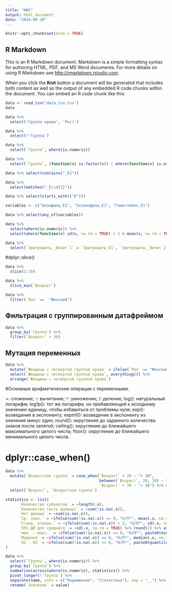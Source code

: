 ```yaml
---
title: "HW1"
output: html_document
date: "2024-09-10"
---
```


```r
knitr::opts_chunk$set(echo = TRUE)
```

## R Markdown

This is an R Markdown document. Markdown is a simple formatting syntax for authoring HTML, PDF, and MS Word documents. For more details on using R Markdown see <http://rmarkdown.rstudio.com>.

When you click the **Knit** button a document will be generated that includes both content as well as the output of any embedded R code chunks within the document. You can embed an R code chunk like this:

```r
data <- read_tsv('data_tsv.tsv')
data
```
```r
data %>% 
  select('Группа крови', 'Рост')
```
```r
data %>% 
  select(!'Группа')
```
```r
data %>% 
  select(`Группа`, where(is.numeric))
```
```r
data %>% 
  select(`Группа`, (function(x) is.factor(x)) | where(function(x) is.numeric(x)))
```
```r
data %>% select(contains("_E1"))
```
```r
data %>% 
  select(matches("_E\\d{1}"))
```
```r
data %>% select(starts_with(("Б")))
```
```r
variables <- c("Базофилы_E1", "Эозинофилы_E1", "Гемоглобин_E1")

data %>% select(any_of(variables))
```
```r
data %>% 
  select(where(is.numeric)) %>% 
  select(where(function(x) sd(x, na.rm = TRUE) > 2 & mean(x, na.rm = TRUE) < 10))
```
```r
data %>% 
  select(`Эритроциты__Визит 1` = `Эритроциты_E1`, `Эритроциты__Визит 2` = `Эритроциты_E2`)
```
#dplyr::slice()

```r
data %>% 
  slice(1:10)
```
```r
data %>% 
  slice_min(`Возраст`)
```


```r
data %>% 
  filter(`Пол` ==  "Женский")
```
## Фильтрация с группированным датафреймом
```r
data %>% 
  group_by(`Группа`) %>% 
  filter(`Возраст` > 36)
```
## Мутация переменных

```r
data %>% 
  mutate(`Женщины с четвертой группой крови` = ifelse(`Пол` == "Женский" & `Группа крови` == "AB (IV)", "Да", "Нет")) %>% 
  select(`Женщины с четвертой группой крови`, everything()) %>% 
  arrange(`Женщины с четвертой группой крови`)
```
#Основные арифметические операции с переменными.

+: сложение;
-: вычитание;
`*`: умножение;
/: деление;
log(): натуральный логарифм;
log1p(): тот же логарифм, но прибавляющий к исходному значению единицу, чтобы избавиться от проблемы нуля;
exp(): возведение в экспоненту;
expm1(): возведение в экспоненту из значения минус один;
round(): округление до заданного количества знаков после запятой;
ceiling(): округление до ближайшего максимального целого числа;
floor(): округление до ближайшего минимального целого числа.

# dplyr::case_when()

```r
data %>% 
  mutate(`Возрастная группа` = case_when(`Возраст` < 20 ~ "< 20", 
                                         between(`Возраст`, 20, 30) ~ "20 - 30",
                                         `Возраст` > 30 ~ "> 30") %>% as.factor()) %>% 
  select(`Возраст`, `Возрастная группа`)
```

```r
statistics <- list(
      `Количество субъектов` = ~length(.x),
      `Количество (есть данные)` = ~sum(!is.na(.x)),
      `Нет данных` = ~sum(is.na(.x)),
      `Ср. знач.` = ~ifelse(sum(!is.na(.x)) == 0, "Н/П*", mean(.x, na.rm = TRUE) %>% round(2) %>% as.character()),
      `Станд. отклон.` = ~ifelse(sum(!is.na(.x)) < 3, "Н/П*", sd(.x, na.rm = TRUE) %>% round(2) %>% as.character()),
      `95% ДИ для среднего` = ~sd(.x, na.rm = TRUE) %>% round(2) %>% as.character(),
      `мин. - макс.` = ~ifelse(sum(!is.na(.x)) == 0, "Н/П*", paste0(min(.x, na.rm = TRUE) %>% round(2), " - ", max(.x, na.rm = TRUE) %>% round(2))),
      `Медиана` = ~ifelse(sum(!is.na(.x)) == 0, "Н/П*", median(.x, na.rm = TRUE) %>% round(2) %>% as.character()),
      `Q1 - Q3` = ~ifelse(sum(!is.na(.x)) == 0, "Н/П*", paste0(quantile(.x, 0.25, na.rm = TRUE) %>% round(2), " - ", quantile(.x, 0.75, na.rm = TRUE) %>% round(2)))
)

data %>% 
  select(`Группа`, where(is.numeric)) %>% 
  group_by(`Группа`) %>% 
  summarise(across(where(is.numeric), statistics)) %>% 
  pivot_longer(!`Группа`) %>% 
  separate(name, into = c("Переменная", "Статистика"), sep = "__") %>%
  rename(`Значение` = value)
```


